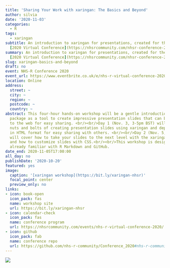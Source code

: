 ```yaml
---
title: 'Sharing Your Work with xaringan: The Basics and Beyond'
author: silvia
date: '2020-11-03'
categories:
  - R
tags:
  - xaringan
subtitle: An introduction to xaringan for presentations, created for the [NHS-R Community](https://nhsrcommunity.com/about/)
  [2020 Virtual Conference](https://nhsrcommunity.com/nhsr-conference-2020/)
summary: An introduction to xaringan for presentations, created for the [NHS-R Community](https://nhsrcommunity.com/about/)
  [2020 Virtual Conference](https://nhsrcommunity.com/nhsr-conference-2020/)
slug: xaringan-basics-and-beyond
draft: no
event: NHS-R Conference 2020
event_url: https://www.eventbrite.co.uk/e/nhs-r-virtual-conference-2020-tickets-116861085653
location: Online
address:
  street: ~
  city: ~
  region: ~
  postcode: ~
  country: ~
abstract: This four-hour hands-on workshop will be a gentle introduction to the xaringan
  package as a tool to create impressive presentation slides that can be deployed
  to the web for easy sharing. <br/><br/>Day 1 (Nov. 3, 3-5pm BST) will cover the
  nuts and bolts of creating presentation slides using xaringan and deploying them
  in HTML format for easy sharing with others. <br/><br/>Day 2 (Nov. 5, 3-5pm BST)
  will cover how to take your slides to the next level with the xaringanExtra package
  and how to customize slides with CSS.<br/><br/>This workshop is designed for R users
  already familiar with R Markdown and GitHub.
date_end: 2020-11-05T17:00:00
all_day: no
publishDate: '2020-10-20'
featured: yes
image:
  caption: '[xaringan workshop](https://bit.ly/xaringan-nhsr)'
  focal_point: center
  preview_only: no
links:
- icon: book-open
  icon_pack: fas
  name: workshop site
  url: https://bit.ly/xaringan-nhsr
- icon: calendar-check
  icon_pack: fas
  name: conference program
  url: https://nhsrcommunity.com/events/nhs-r-virtual-conference-2020/
- icon: github
  icon_pack: fab
  name: conference repo
  url: https://github.com/nhs-r-community/Conference_2020#nhs-r-community-conference-workshops-2020-
---
```


![](nhsr-logo.png)
